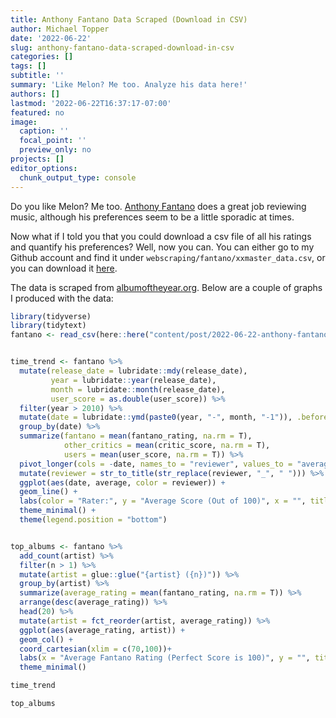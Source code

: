 ```yaml
---
title: Anthony Fantano Data Scraped (Download in CSV)
author: Michael Topper
date: '2022-06-22'
slug: anthony-fantano-data-scraped-download-in-csv
categories: []
tags: []
subtitle: ''
summary: 'Like Melon? Me too. Analyze his data here!'
authors: []
lastmod: '2022-06-22T16:37:17-07:00'
featured: no
image:
  caption: ''
  focal_point: ''
  preview_only: no
projects: []
editor_options: 
  chunk_output_type: console
---
```


Do you like Melon? Me too. [Anthony Fantano](https://www.youtube.com/c/theneedledrop) does a great job reviewing music, although his preferences seem to be a little sporadic at times.  

Now what if I told you that you could download a csv file of all his ratings and quantify his preferences? Well, now you can. You can either go to my Github account and find it under `webscraping/fantano/xxmaster_data.csv`, or you can download it [here](xxmaster_data.csv). 

The data is scraped from [albumoftheyear.org](albumoftheyear.org). Below are a couple of graphs I produced with the data:

```r
library(tidyverse)
library(tidytext)
fantano <- read_csv(here::here("content/post/2022-06-22-anthony-fantano-data-scraped-download-in-csv/xxmaster_data.csv"))


time_trend <- fantano %>% 
  mutate(release_date = lubridate::mdy(release_date),
         year = lubridate::year(release_date),
         month = lubridate::month(release_date),
         user_score = as.double(user_score)) %>% 
  filter(year > 2010) %>% 
  mutate(date = lubridate::ymd(paste0(year, "-", month, "-1")), .before = 1) %>% 
  group_by(date) %>% 
  summarize(fantano = mean(fantano_rating, na.rm = T),
            other_critics = mean(critic_score, na.rm = T),
            users = mean(user_score, na.rm = T)) %>% 
  pivot_longer(cols = -date, names_to = "reviewer", values_to = "average") %>% 
  mutate(reviewer = str_to_title(str_replace(reviewer, "_", " "))) %>% 
  ggplot(aes(date, average, color = reviewer)) +
  geom_line() +
  labs(color = "Rater:", y = "Average Score (Out of 100)", x = "", title = "Average Album Ratings by Month (2011-2022)") +
  theme_minimal() +
  theme(legend.position = "bottom") 


top_albums <- fantano %>% 
  add_count(artist) %>% 
  filter(n > 1) %>% 
  mutate(artist = glue::glue("{artist} ({n})")) %>% 
  group_by(artist) %>% 
  summarize(average_rating = mean(fantano_rating, na.rm = T)) %>% 
  arrange(desc(average_rating)) %>% 
  head(20) %>% 
  mutate(artist = fct_reorder(artist, average_rating)) %>% 
  ggplot(aes(average_rating, artist)) +
  geom_col() +
  coord_cartesian(xlim = c(70,100))+
  labs(x = "Average Fantano Rating (Perfect Score is 100)", y = "", title = "Fantano's Top 20 Artists (2011-2022)", subtitle = "Only includes artists with 2 or more albums released") +
  theme_minimal()
```

```r
time_trend
```

```r
top_albums
```

 